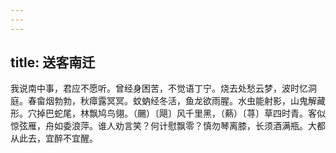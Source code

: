 ```yaml
---
---
---
```

title: 送客南迁
---



我说南中事，君应不愿听。曾经身困苦，不觉语丁宁。烧去处愁云梦，波时忆洞庭。春畲烟勃勃，秋瘴露冥冥。蚊蚋经冬活，鱼龙欲雨腥。水虫能射影，山鬼解藏形。穴掉巴蛇尾，林飘鸠鸟翎。（颺）〔飓〕风千里黑，（爇）〔荨〕草四时青。客似惊弦雁，舟如委浪萍。谁人劝言笑？何计慰飘零？慎勿琴离膝，长须酒满瓶。大都从此去，宜醉不宜醒。